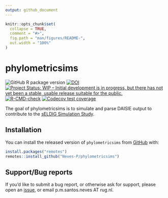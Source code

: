```yaml
---
output: github_document
---
```


<!-- README.md is generated from README.Rmd. Please edit that file -->

```r
knitr::opts_chunk$set(
  collapse = TRUE,
  comment = "#>",
  fig.path = "man/figures/README-",
  out.width = "100%"
)
```

# phylometricsims

<!-- badges: start -->
![GitHub R package version](https://img.shields.io/github/r-package/v/Neves-P/phylometricsims)
[![DOI](https://zenodo.org/badge/DOI/10.5281/zenodo.4034884.svg)](https://doi.org/10.5281/zenodo.4034884)
[![Project Status: WIP – Initial development is in progress, but there has not yet been a stable, usable release suitable for the public.](https://www.repostatus.org/badges/latest/active.svg)](https://www.repostatus.org/#active)
[![R-CMD-check](https://github.com/Neves-P/phylometricsims/workflows/R-CMD-check/badge.svg)](https://github.com/Neves-P/phylometricsims/actions)
[![Codecov test coverage](https://codecov.io/gh/Neves-P/phylometricsims/branch/master/graph/badge.svg)](https://codecov.io/gh/Neves-P/phylometricsims?branch=master)
<!-- badges: end -->

The goal of phylometricsims is to simulate and parse DAISIE output to contribute to the [sELDIG Simulation Study](https://github.com/sELDIG/SimulationStudy).

## Installation

You can install the released version of `phylometricsims` from [GitHub](https://github.com/Neves-P/phylometricsims) with:

``` r
install.packages("remotes")
remotes::install_github("Neves-P/phylometricsims")
```

## Support/Bug reports

If you'd like to submit a bug report, or otherwise ask for support, please open an [issue](https://github.com/Neves-P/phylometricsims/issues), or email p.m.santos.neves AT rug.nl.
